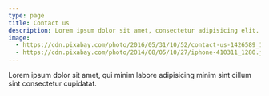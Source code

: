 ```yaml
---
type: page
title: Contact us
description: Lorem ipsum dolor sit amet, consectetur adipisicing elit.
image:
  - https://cdn.pixabay.com/photo/2016/05/31/10/52/contact-us-1426589_1280.png
  - https://cdn.pixabay.com/photo/2014/08/05/10/27/iphone-410311_1280.jpg
---
```


Lorem ipsum dolor sit amet, qui minim labore adipisicing minim sint cillum sint consectetur cupidatat.
